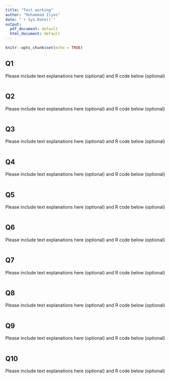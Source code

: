 ```yaml
---
title: "Test working"
author: "Muhammad Ilyas"
date: "`r Sys.Date()`"
output:
  pdf_document: default
  html_document: default
---
```


```r
knitr::opts_chunk$set(echo = TRUE)
```

## Q1

Please include text explanations here (optional) and R code below (optional)

```r

```

## Q2

Please include text explanations here (optional) and R code below (optional)

```r

```

## Q3

Please include text explanations here (optional) and R code below (optional)

```r

```

## Q4

Please include text explanations here (optional) and R code below (optional)

```r

```

## Q5

Please include text explanations here (optional) and R code below (optional)

```r

```

## Q6

Please include text explanations here (optional) and R code below (optional)

```r

```

## Q7

Please include text explanations here (optional) and R code below (optional)

```r

```

## Q8

Please include text explanations here (optional) and R code below (optional)

```r

```

## Q9

Please include text explanations here (optional) and R code below (optional)

```r

```

## Q10

Please include text explanations here (optional) and R code below (optional)

```r

```